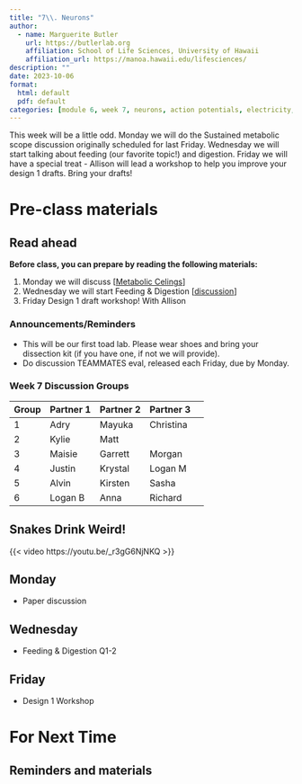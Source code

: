 ```yaml
---
title: "7\\. Neurons"
author:
  - name: Marguerite Butler  
    url: https://butlerlab.org
    affiliation: School of Life Sciences, University of Hawaii
    affiliation_url: https://manoa.hawaii.edu/lifesciences/
description: ""
date: 2023-10-06
format: 
  html: default 
  pdf: default
categories: [module 6, week 7, neurons, action potentials, electricity, signals ]
---
```


This week will be a little odd. Monday we will do the Sustained metabolic scope discussion originally scheduled for last Friday. Wednesday we will start talking about feeding (our favorite topic!) and digestion. Friday we will have a special treat - Allison will lead a workshop to help you improve your design 1 drafts.  Bring your drafts!  

# Pre-class materials 

::: callout-note
## Read ahead

**Before class, you can prepare by reading the following materials:**

1. Monday we will discuss \[[Metabolic Celings](../../discussions/Discussion-Week4-metabolic-ceiling.pdf)\] 
2. Wednesday we will start Feeding & Digestion \[[discussion](../../discussions/Discussion-Week5-feeding&digestion.pdf)\]
3. Friday Design 1 draft workshop! With Allison
:::

### Announcements/Reminders

-  This will be our first toad lab. Please wear shoes and bring your dissection kit (if you have one, if not we will provide).
-  Do discussion TEAMMATES eval, released each Friday, due by Monday.

### Week 7 Discussion Groups

| Group | Partner 1 | Partner 2 | Partner 3 |
|----|----|----|----|----|
| 1 |Adry| Mayuka  | Christina |
| 2 |  Kylie  |  Matt |  |
| 3 | Maisie | Garrett  | Morgan |
| 4 |  Justin |  Krystal | Logan M |
| 5 |  Alvin |  Kirsten | Sasha |
| 6 |   Logan B |  Anna | Richard |

## Snakes Drink Weird!

{{< video https://youtu.be/_r3gG6NjNKQ >}}

## Monday
   
- Paper discussion

## Wednesday

- Feeding & Digestion Q1-2

## Friday 

- Design 1 Workshop


# For Next Time



::: callout-note
## Reminders and materials

:::


